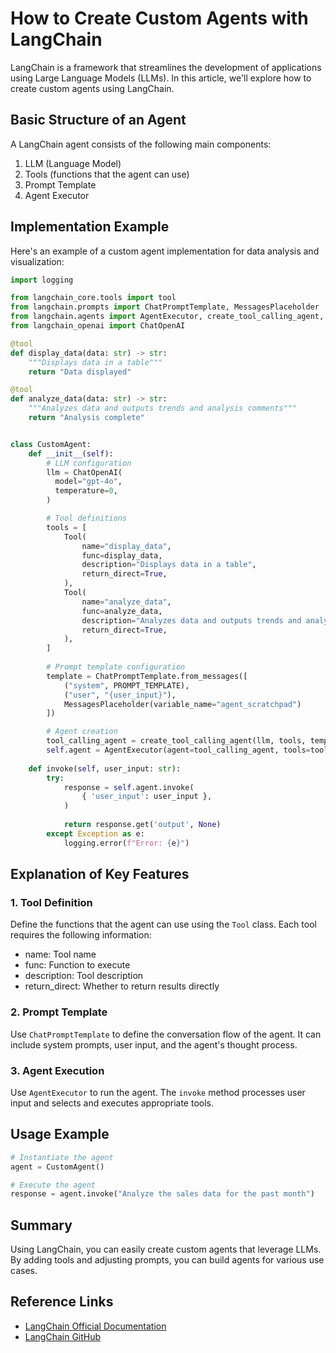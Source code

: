# How to Create Custom Agents with LangChain

LangChain is a framework that streamlines the development of applications using Large Language Models (LLMs). In this article, we'll explore how to create custom agents using LangChain.

## Basic Structure of an Agent

A LangChain agent consists of the following main components:

1. LLM (Language Model)
2. Tools (functions that the agent can use)
3. Prompt Template
4. Agent Executor

## Implementation Example

Here's an example of a custom agent implementation for data analysis and visualization:

```python
import logging

from langchain_core.tools import tool
from langchain.prompts import ChatPromptTemplate, MessagesPlaceholder
from langchain.agents import AgentExecutor, create_tool_calling_agent, Tool
from langchain_openai import ChatOpenAI

@tool
def display_data(data: str) -> str:
    """Displays data in a table"""
    return "Data displayed"

@tool
def analyze_data(data: str) -> str:
    """Analyzes data and outputs trends and analysis comments"""
    return "Analysis complete"


class CustomAgent:
    def __init__(self):
        # LLM configuration
        llm = ChatOpenAI(
          model="gpt-4o",
          temperature=0,
        )

        # Tool definitions
        tools = [
            Tool(
                name="display_data",
                func=display_data,
                description="Displays data in a table",
                return_direct=True,
            ),
            Tool(
                name="analyze_data",
                func=analyze_data,
                description="Analyzes data and outputs trends and analysis comments",
                return_direct=True,
            ),
        ]
        
        # Prompt template configuration
        template = ChatPromptTemplate.from_messages([
            ("system", PROMPT_TEMPLATE),
            ("user", "{user_input}"),
            MessagesPlaceholder(variable_name="agent_scratchpad")
        ])

        # Agent creation
        tool_calling_agent = create_tool_calling_agent(llm, tools, template)
        self.agent = AgentExecutor(agent=tool_calling_agent, tools=tools, verbose=True)
    
    def invoke(self, user_input: str):
        try:
            response = self.agent.invoke(
                { 'user_input': user_input },
            )
    
            return response.get('output', None)
        except Exception as e:
            logging.error(f"Error: {e}")
```

## Explanation of Key Features

### 1. Tool Definition
Define the functions that the agent can use using the `Tool` class. Each tool requires the following information:
- name: Tool name
- func: Function to execute
- description: Tool description
- return_direct: Whether to return results directly

### 2. Prompt Template
Use `ChatPromptTemplate` to define the conversation flow of the agent. It can include system prompts, user input, and the agent's thought process.

### 3. Agent Execution
Use `AgentExecutor` to run the agent. The `invoke` method processes user input and selects and executes appropriate tools.

## Usage Example

```python
# Instantiate the agent
agent = CustomAgent()

# Execute the agent
response = agent.invoke("Analyze the sales data for the past month")
```

## Summary

Using LangChain, you can easily create custom agents that leverage LLMs. By adding tools and adjusting prompts, you can build agents for various use cases.

## Reference Links

- [LangChain Official Documentation](https://python.langchain.com/docs/introduction)
- [LangChain GitHub](https://github.com/langchain-ai/langchain)
